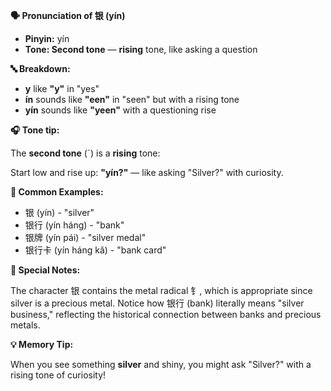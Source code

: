 **🗣️ Pronunciation of 银 (yín)**

- **Pinyin:** yín
- **Tone: Second tone** — **rising** tone, like asking a question

**🔤 Breakdown:**

- **y** like **"y"** in "yes"
- **ín** sounds like **"een"** in "seen" but with a rising tone
- **yín** sounds like **"yeen"** with a questioning rise

**🎧 Tone tip:**

The **second tone** (ˊ) is a **rising** tone:

Start low and rise up: **"yín?"** — like asking "Silver?" with curiosity.

**📝 Common Examples:**

- 银 (yín) - "silver"
- 银行 (yín háng) - "bank"
- 银牌 (yín pái) - "silver medal"
- 银行卡 (yín háng kǎ) - "bank card"

**📝 Special Notes:**

The character 银 contains the metal radical 钅, which is appropriate since silver is a precious
metal. Notice how 银行 (bank) literally means "silver business," reflecting the historical
connection between banks and precious metals.

**💡 Memory Tip:**

When you see something **silver** and shiny, you might ask "Silver?" with a rising tone of
curiosity!
